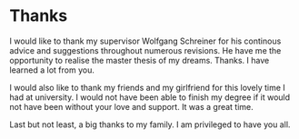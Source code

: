 # Thanks

I would like to thank my supervisor Wolfgang Schreiner for his continous advice and suggestions throughout numerous revisions. He have me the opportunity to realise the master thesis of my dreams. Thanks. I have learned a lot from you. 

I would also like to thank my friends and my girlfriend for this lovely time I had at university. I would not have been able to finish my degree if it would not have been without your love and support. It was a great time.

Last but not least, a big thanks to my family. I am privileged to have you all.

\newpage
